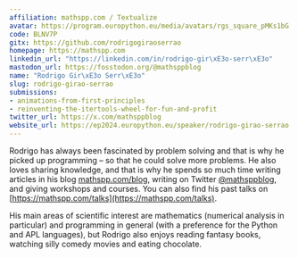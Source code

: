 ```yaml
---
affiliation: mathspp.com / Textualize
avatar: https://program.europython.eu/media/avatars/rgs_square_pMKs1bG.jpg
code: BLNV7P
gitx: https://github.com/rodrigogiraoserrao
homepage: https://mathspp.com
linkedin_url: "https://linkedin.com/in/rodrigo-gir\xE3o-serr\xE3o"
mastodon_url: https://fosstodon.org/@mathsppblog
name: "Rodrigo Gir\xE3o Serr\xE3o"
slug: rodrigo-girao-serrao
submissions:
- animations-from-first-principles
- reinventing-the-itertools-wheel-for-fun-and-profit
twitter_url: https://x.com/mathsppblog
website_url: https://ep2024.europython.eu/speaker/rodrigo-girao-serrao
---
```


Rodrigo has always been fascinated by problem solving and that is why he picked up programming – so that he could solve more problems. He also loves sharing knowledge, and that is why he spends so much time writing articles in his blog [mathspp.com/blog](https://mathspp.com/blog), writing on Twitter [@mathsppblog](https://twitter.com/mathsppblog), and giving workshops and courses. You can also find his past talks on [https://mathspp.com/talks](https://mathspp.com/talks).

His main areas of scientific interest are mathematics (numerical analysis in particular) and programming in general (with a preference for the Python and APL languages), but Rodrigo also enjoys reading fantasy books, watching silly comedy movies and eating chocolate.
